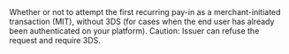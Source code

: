   

  
<ParamField body="Migration" type="boolean" >     
Whether or not to attempt the first recurring pay-in as a merchant-initiated transaction (MIT), without 3DS (for cases when the end user has already been authenticated on your platform).  
Caution: Issuer can refuse the request and require 3DS.  
</ParamField>
